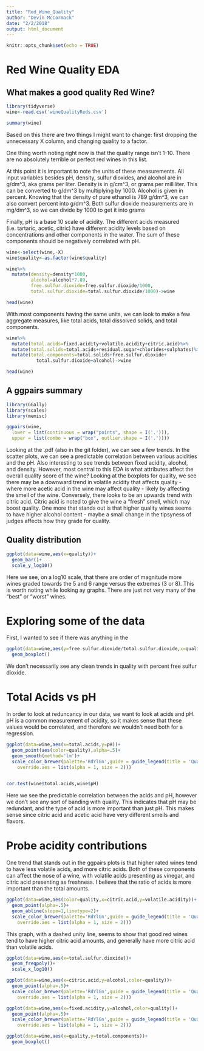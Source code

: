 ```yaml
---
title: "Red_Wine_Quality"
author: "Devin McCormack"
date: "2/2/2018"
output: html_document
---
```


```r
knitr::opts_chunk$set(echo = TRUE)
```

# Red Wine Quality EDA

## What makes a good quality Red Wine?

```r
library(tidyverse)
wine<-read.csv('wineQualityReds.csv')

summary(wine)
```

Based on this there are two things I might want to change: first dropping the unnecessary X column, and changing quality to a factor. 

One thing worth noting right now is that the quality range isn't 1-10. There are no absolutely terrible or perfect red wines in this list.

At this point it is important to note the units of these measurements. All input variables besides pH, density, sulfur dioxides, and alcohol are in g/dm^3, aka grams per liter. Density is in g/cm^3, or grams per milliliter. This can be converted to g/dm^3 by multiplying by 1000. Alcohol is given in percent. Knowing that the density of pure ethanol is 789 g/dm^3, we can also convert percent into g/dm^3. Both sulfur dioxide measurements are in mg/dm^3, so we can divide by 1000 to get it into grams

Finally, pH is a base 10 scale of acidity. The different acids measured (i.e. tartaric, acetic, citric) have different acidity levels based on concentrations and other components in the water. The sum of these components should be negatively correlated with pH.

```r
wine<-select(wine,-X)
wine$quality<-as.factor(wine$quality)

wine%>%
  mutate(density=density*1000,
         alcohol=alcohol*7.89,
         free.sulfur.dioxide=free.sulfur.dioxide/1000,
         total.sulfur.dioxide=total.sulfur.dioxide/1000)->wine

head(wine)
```

With most components having the same units, we can look to make a few aggregate measures, like total acids, total dissolved solids, and total components.

```r
wine%>%
  mutate(total.acids=fixed.acidity+volatile.acidity+citric.acid)%>%
  mutate(total.solids=total.acids+residual.sugar+chlorides+sulphates)%>%
  mutate(total.components=total.solids+free.sulfur.dioxide+
           total.sulfur.dioxide+alcohol)->wine

head(wine)
```


## A ggpairs summary

```r

library(GGally)
library(scales)
library(memisc)

ggpairs(wine,
  lower = list(continuous = wrap("points", shape = I('.'))),
  upper = list(combo = wrap("box", outlier.shape = I('.'))))
```

Looking at the .pdf (also in the git folder), we can see a few trends. In the scatter plots, we can see a predictable correlation between various acidities and the pH. Also interesting to see trends between fixed acidity, alcohol, and density. However, most central to this EDA is what attributes affect the overall quality score of the wine? Looking at the boxplots for quality, we see there may be a downward trend in volatile acidity that affects quality - where more acetic acid in the wine may affect quality - likely by affecting the smell of the wine. Conversely, there looks to be an upwards trend with citric acid. Citric acid is noted to give the wine a "fresh" smell, which may boost quality. One more that stands out is that higher quality wines seems to have higher alcohol content - maybe a small change in the tipsyness of judges affects how they grade for quality.

## Quality distribution

```r
ggplot(data=wine,aes(x=quality))+
  geom_bar()+
  scale_y_log10()
```

Here we see, on a log10 scale, that there are order of magnitude more wines graded towards the 5 and 6 range versus the extremes (3 or 8). This is worth noting while looking ay graphs. There are just not very many of the "best" or "worst" wines.

# Exploring some of the data

First, I wanted to see if there was anything in the 

```r
ggplot(data=wine,aes(y=free.sulfur.dioxide/total.sulfur.dioxide,x=quality))+
  geom_boxplot()
```

We don't necessarily see any clean trends in quality with percent free sulfur dioxide.

# Total Acids vs pH

In order to look at reduncancy in our data, we want to look at acids and pH. pH is a common measurement of acidity, so it makes sense that these values would be correlated, and therefore we wouldn't need both for a regression.

```r
ggplot(data=wine,aes(x=total.acids,y=pH))+
  geom_point(aes(color=quality),alpha=.5)+
  geom_smooth(method='lm')+
  scale_color_brewer(palette='RdYlGn',guide = guide_legend(title = 'Quality', reverse = T,
    override.aes = list(alpha = 1, size = 2)))
  
```

```r
cor.test(wine$total.acids,wine$pH)
```
Here we see the predictable correlation between the acids and pH, however we don't see any sort of banding with quality. This indicates that pH may be redundant, and the type of acid is more important than just pH. This makes sense since citric acid and acetic acid have very different smells and flavors.

# Probe acidity contributions

One trend that stands out in the ggpairs plots is that higher rated wines tend to have less volatile acids, and more citric acids. Both of these components can affect the nose of a wine, with volatile acids presenting as vinegar, and citric acid presenting as freshness. I believe that the ratio of acids is more important than the total amounts.

```r
ggplot(data=wine,aes(color=quality,x=citric.acid,y=volatile.acidity))+
  geom_point(alpha=.5)+
  geom_abline(slope=1,linetype=2)+
  scale_color_brewer(palette='RdYlGn',guide = guide_legend(title = 'Quality', reverse = T,
    override.aes = list(alpha = 1, size = 2)))
```

This graph, with a dashed unity line, seems to show that good red wines tend to have higher citric acid amounts, and generally have more citric acid than volatile acids. 




```r
ggplot(data=wine,aes(x=total.sulfur.dioxide))+
  geom_freqpoly()+
  scale_x_log10()
```

```r
ggplot(data=wine,aes(x=citric.acid,y=alcohol,color=quality))+
  geom_point(alpha=.5)+
  scale_color_brewer(palette='RdYlGn',guide = guide_legend(title = 'Quality', reverse = T,
    override.aes = list(alpha = 1, size = 2)))
```



```r
ggplot(data=wine,aes(x=fixed.acidity,y=alcohol,color=quality))+
  geom_point(alpha=.5)+
  scale_color_brewer(palette='RdYlGn',guide = guide_legend(title = 'Quality', reverse = T,
    override.aes = list(alpha = 1, size = 2)))
```

```r
ggplot(data=wine,aes(x=quality,y=total.components))+
  geom_boxplot()
```



